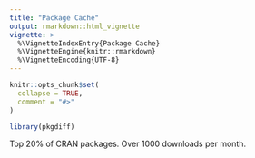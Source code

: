```yaml
---
title: "Package Cache"
output: rmarkdown::html_vignette
vignette: >
  %\VignetteIndexEntry{Package Cache}
  %\VignetteEngine{knitr::rmarkdown}
  %\VignetteEncoding{UTF-8}
---
```


```r
knitr::opts_chunk$set(
  collapse = TRUE,
  comment = "#>"
)
```

```r
library(pkgdiff)
```

Top 20% of CRAN packages.  Over 1000 downloads per month.
